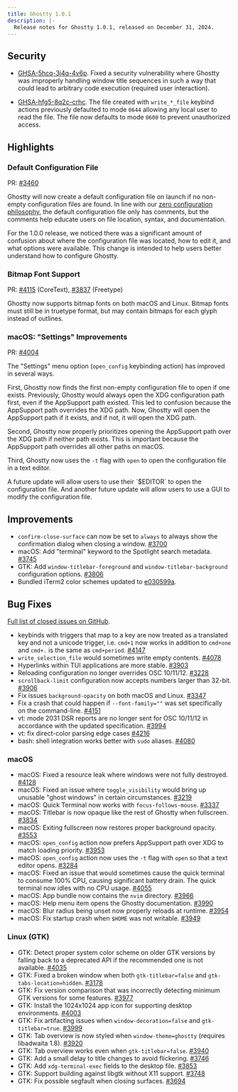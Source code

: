 ```yaml
---
title: Ghostty 1.0.1
description: |-
  Release notes for Ghostty 1.0.1, released on December 31, 2024.
---
```


## Security

- [GHSA-5hcq-3j4q-4v6p](https://github.com/ghostty-org/ghostty/security/advisories/GHSA-5hcq-3j4q-4v6p).
  Fixed a security vulnerability where Ghostty was improperly handling
  window title sequences in such a way that could lead to arbitrary code
  execution (required user interaction).

- [GHSA-hfg5-8q2c-crhc](https://github.com/ghostty-org/ghostty/security/advisories/GHSA-hfg5-8q2c-crhc).
  The file created with `write_*_file` keybind actions previously defaulted to
  mode `0644` allowing any local user to read the file. The file now defaults
  to mode `0600` to prevent unauthorized access.

## Highlights

### Default Configuration File

PR: [#3460](https://github.com/ghostty-org/ghostty/pull/3460)

Ghostty will now create a default configuration file on launch if no
non-empty configuration files are found. In line with our
[zero configuration philosophy](http://localhost:3000/docs/config#zero-configuration-philosophy),
the default configuration file only has comments, but the comments help
educate users on file location, syntax, and documentation.

For the 1.0.0 release, we noticed there was a significant amount of confusion
about where the configuration file was located, how to edit it, and what
options were available. This change is intended to help users better
understand how to configure Ghostty.

### Bitmap Font Support

PR: [#4115](https://github.com/ghostty-org/ghostty/pull/4115) (CoreText),
[#3837](https://github.com/ghostty-org/ghostty/pull/3837) (Freetype)

Ghostty now supports bitmap fonts on both macOS and Linux. Bitmap fonts
must still be in truetype format, but may contain bitmaps for each glyph
instead of outlines.

### macOS: "Settings" Improvements

PR: [#4004](https://github.com/ghostty-org/ghostty/pull/4004)

The "Settings" menu option (`open_config` keybinding action) has
improved in several ways.

First, Ghostty now finds the first non-empty configuration file to open
if one exists. Previously, Ghostty would always open the XDG configuration
path first, even if the AppSupport path existed. This led to confusion because
the AppSupport path overrides the XDG path. Now, Ghostty will open the
AppSupport path if it exists, and if not, it will open the XDG path.

Second, Ghostty now properly prioritizes opening the AppSupport path over
the XDG path if neither path exists. This is important because the AppSupport
path overrides all other paths on macOS.

Third, Ghostty now uses the `-t` flag with `open` to open the configuration
file in a text editor.

<Note>
A future update will allow users to use their `$EDITOR` to open the
configuration file. And another future update will allow users to use
a GUI to modify the configuration file.
</Note>

## Improvements

- `confirm-close-surface` can now be set to `always` to always show the
  confirmation dialog when closing a window.
  [#3700](https://github.com/ghostty-org/ghostty/pull/3700)
- macOS: Add "terminal" keyword to the Spotlight search metadata.
  [#3745](https://github.com/ghostty-org/ghostty/pull/3745)
- GTK: Add `window-titlebar-foreground` and `window-titlebar-background`
  configuration options.
  [#3806](https://github.com/ghostty-org/ghostty/pull/3806)
- Bundled iTerm2 color schemes updated to
  [e030599a](https://github.com/mbadolato/iTerm2-Color-Schemes/tree/e030599a6a6e19fcd1ea047c7714021170129d56).

## Bug Fixes

[Full list of closed issues on GitHub](https://github.com/ghostty-org/ghostty/milestone/2?closed=1).

- keybinds with triggers that map to a key are now treated as a translated
  key and not a unicode trigger, i.e. `cmd+1` now works in addition to
  `cmd+one` and `cmd+.` is the same as `cmd+period`.
  [#4147](https://github.com/ghostty-org/ghostty/pull/4147)
- `write_selection_file` would sometimes write empty contents.
  [#4078](https://github.com/ghostty-org/ghostty/pull/4078)
- Hyperlinks within TUI applications are more stable.
  [#3903](https://github.com/ghostty-org/ghostty/pull/3903)
- Reloading configuration no longer overrides OSC 10/11/12.
  [#3228](https://github.com/ghostty-org/ghostty/pull/3228)
- `scrollback-limit` configuration now accepts numbers larger than 32-bit.
  [#3906](https://github.com/ghostty-org/ghostty/pull/3906)
- Fix issues `background-opacity` on both macOS and Linux.
  [#3347](https://github.com/ghostty-org/ghostty/pull/3347)
- Fix a crash that could happen if `--font-family=""` was set specifically
  on the command-line.
  [#4151](https://github.com/ghostty-org/ghostty/pull/4151)
- vt: mode 2031 DSR reports are no longer sent for OSC 10/11/12 in
  accordance with the updated specification.
  [#3994](https://github.com/ghostty-org/ghostty/pull/3994)
- vt: fix direct-color parsing edge cases
  [#4216](https://github.com/ghostty-org/ghostty/pull/4216)
- bash: shell integration works better with `sudo` aliases.
  [#4080](https://github.com/ghostty-org/ghostty/pull/4080)

### macOS

- macOS: Fixed a resource leak where windows were not fully destroyed.
  [#4128](https://github.com/ghostty-org/ghostty/pull/4128)
- macOS: Fixed an issue where `toggle_visibility` would bring up unusable
  "ghost windows" in certain circumstances. [#3219](https://github.com/ghostty-org/ghostty/issues/3219)
- macOS: Quick Terminal now works with `focus-follows-mouse`.
  [#3337](https://github.com/ghostty-org/ghostty/issues/3337)
- macOS: Titlebar is now opaque like the rest of Ghostty when fullscreen.
  [#3834](https://github.com/ghostty-org/ghostty/pull/3834)
- macOS: Exiting fullscreen now restores proper background opacity.
  [#3553](https://github.com/ghostty-org/ghostty/issues/3553)
- macOS: `open_config` action now prefers AppSupport path over XDG to
  match loading priority.
  [#3953](https://github.com/ghostty-org/ghostty/issues/3953)
- macOS: `open_config` action now uses the `-t` flag with `open` so
  that a text editor opens.
  [#3284](https://github.com/ghostty-org/ghostty/issues/3284)
- macOS: Fixed an issue that would sometimes cause the quick terminal
  to consume 100% CPU, causing significant battery drain. The quick
  terminal now idles with no CPU usage.
  [#4055](https://github.com/ghostty-org/ghostty/pull/4055)
- macOS: App bundle now contains the `nvim` directory.
  [#3966](https://github.com/ghostty-org/ghostty/issues/3966)
- macOS: Help menu item opens the Ghostty documentation.
  [#3990](https://github.com/ghostty-org/ghostty/pull/3990)
- macOS: Blur radius being unset now properly reloads at runtime.
  [#3954](https://github.com/ghostty-org/ghostty/pull/3954)
- macOS: Fix startup crash when `$HOME` was not writable.
  [#3949](https://github.com/ghostty-org/ghostty/pull/3949)

### Linux (GTK)

- GTK: Detect proper system color scheme on older GTK versions by falling
  back to a deprecated API if the recommended one is not available.
  [#4035](https://github.com/ghostty-org/ghostty/pull/4035)
- GTK: Fixed a broken window when both `gtk-titlebar=false` and
  `gtk-tabs-location=hidden`.
  [#3178](https://github.com/ghostty-org/ghostty/issues/3178)
- GTK: Fix version comparison that was incorrectly detecting minimum
  GTK versions for some features.
  [#3977](https://github.com/ghostty-org/ghostty/pull/3977)
- GTK: Install the 1024x1024 app icon for supporting desktop environments.
  [#4003](https://github.com/ghostty-org/ghostty/pull/4003)
- GTK: Fix artifacting issues when `window-decoration=false` and
  `gtk-titlebar=true`.
  [#3999](https://github.com/ghostty-org/ghostty/pull/3999)
- GTK: Tab overview is now styled when `window-theme=ghostty`
  (requires libadwaita 1.8).
  [#3920](https://github.com/ghostty-org/ghostty/pull/3920)
- GTK: Tab overview works even when `gtk-titlebar=false`.
  [#3940](https://github.com/ghostty-org/ghostty/pull/3940)
- GTK: Add a small delay to title changes to avoid flickering.
  [#3746](https://github.com/ghostty-org/ghostty/pull/3746)
- GTK: Add `xdg-terminal-exec` fields to the desktop file.
  [#3853](https://github.com/ghostty-org/ghostty/pull/3853)
- GTK: Support building against libgtk without X11 support.
  [#3748](https://github.com/ghostty-org/ghostty/pull/3748)
- GTK: Fix possible segfault when closing surfaces.
  [#3694](https://github.com/ghostty-org/ghostty/pull/3694)
